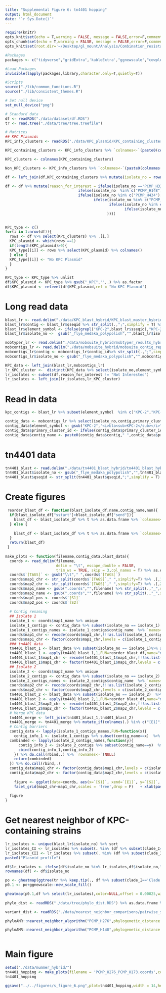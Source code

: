 ```yaml
---
title: "Supplemental Figure 6: tn4401 hopping"
output: html_document
date: "`r Sys.Date()`"
---
```


```r
require(knitr)
opts_knit$set(echo = T,warning = FALSE, message = FALSE,error=F,comment=NA)
opts_chunk$set(echo = T,warning = FALSE, message = FALSE,error=F,comment=NA)
opts_knit$set(root.dir='~/Desktop/gl_mount/Analysis/Combination_resistance/pre-intro-blbli-resistance-ms/')
```

```r
#Packages
packages <- c("tidyverse","gridExtra",'kableExtra',"ggnewscale","cowplot",'ape','ggtree')

#Load Packages
invisible(lapply(packages,library,character.only=T,quietly=T))

#Scripts  
source("./lib/common_functions.R")   
source("./lib/consistent_themes.R") 

# Set null device
set_null_device("png")
```

```r
# Standard data
df <- readRDS("./data/dataset/df.RDS")
tr <- read.tree("./data/tree/tree.treefile") 

# Matrices 
## KPC Plasmids 
KPC_info_clusters <- readRDS("./data/KPC_plasmid/KPC_containing_clusters_mat.RDS") %>% as.data.frame 

KPC_containing_clusters <- KPC_info_clusters %>% `colnames<-`(paste0(colnames(.),"_KPC")) %>% {ifelse(.=="KPC Plasmid",1,0)} %>% as.data.frame%>% select_if(colSums(.)>0)

KPC_clusters <- colnames(KPC_containing_clusters)

Non_KPC_clusters <- KPC_info_clusters %>% `colnames<-`(paste0(colnames(.),"_non_KPC")) %>% {ifelse(.=="Non-KPC plasmid",1,0)} %>% as.data.frame %>% select_if(colSums(.)>0)

df <- left_join(df,KPC_containing_clusters %>% mutate(isolate_no = rownames(.))) %>% left_join(Non_KPC_clusters %>% mutate(isolate_no = rownames(.)))
```

```r
df <- df %>% mutate(reason_for_interest = ifelse(isolate_no =="PCMP_H339","Other AA552 Plasmid: LS998787",
                                 ifelse(isolate_no  %in% c("PCMP_H148"),"Other AA552 Plasmid: CP032203",
                                 ifelse(isolate_no %in% c("PCMP_H434"),"Clade IIA FJ223607 Plasmid",
                                        ifelse(isolate_no %in% c("PCMP_H30","PCMP_H301","PCMP_H307"),"Non-Susceptibility Cluster 5",
                                               ifelse(isolate_no %in% c("PCMP_H416","PCMP_H15"),"Non-Susceptibility Cluster 6 Member",
                                                      ifelse(isolate_no %in% c("PCMP_H173","PCMP_H276"),"Resistance Singleton Pair","Not Interested")))
                                              ))))
 
```

```r
KPC_type <- c()
for(i in 1:nrow(df)){
  rows <- df %>% select(KPC_clusters) %>% .[i,]  
  KPC_plasmid <- which(rows ==1)
  if(length(KPC_plasmid)>0){
  KPC_type[[i]] <- rows %>% select(KPC_plasmid) %>% colnames() 
  } else {
  KPC_type[[i]] <- "No KPC Plasmid"
  }  
}

KPC_type <- KPC_type %>% unlist
df$KPC_plasmid <- KPC_type %>% gsub("_KPC","",.) %>% as.factor
df$KPC_plasmid <- relevel(df$KPC_plasmid,ref = "No KPC Plasmid")
```

# Long read data

```r
blast_lr <- read.delim("./data/KPC_blast_hybrid/KPC_blast_master_hybrid.txt",sep = ' ')
blast_lr$contig <- blast_lr$qseqid %>% str_split(.,";",simplify = T) %>% .[,1] %>% unlist %>% str_split(.,"_",simplify=T) %>% .[,4:5]  %>% as.data.frame %>% apply(.,1,paste0,collapse="_")
blast_lr$element_symbol <- ifelse(grepl("KPC-2",blast_lr$sseqid),"KPC-2",ifelse(grepl("KPC-3",blast_lr$sseqid),"KPC-3",ifelse(grepl("KPC-5",blast_lr$sseqid),"KPC-5","Other")))
blast_lr$isolate_no <-  gsub("_flye_medaka_polypolish","",blast_lr$isolate_no)

mobtyper_lr <- read.delim("./data/mobsuite_hybrid/mobtyper_results_hybrid.txt")  
mobcontigs_lr <- read.delim("./data/mobsuite_hybrid/mobsuite_contig_report_hybrid.txt")
mobcontigs_lr$contig <- mobcontigs_lr$contig_id%>% str_split(.,";",simplify = T) %>% .[,1] %>% unlist %>% str_split(.,"_",simplify=T) %>% .[,4:5]  %>% as.data.frame %>% apply(.,1,paste0,collapse="_")
mobcontigs_lr$isolate_no <- gsub("_flye_medaka_polypolish","",mobcontigs_lr$sample_id)

KPC_data <- left_join(blast_lr,mobcontigs_lr)
lr_KPC_cluster <-  distinct(KPC_data %>% select(isolate_no,element_symbol,primary_cluster_id,mash_nearest_neighbor)) %>% `colnames<-`(c("isolate_no","KPC gene","KPC_cluster_lr","KPC_plasmid_lr"))
lr_isolates <- subset(df,reason_for_interest != "Not Interested")
lr_isolates <- left_join(lr_isolates,lr_KPC_cluster)
```

# Read in data

```r
kpc_contigs <- blast_lr %>% subset(element_symbol  %in% c("KPC-2","KPC-3","KPC-5"))%>% select(isolate_no,contig,element_symbol) %>% distinct

contig_data <- mobcontigs_lr %>% select(isolate_no,contig,primary_cluster_id,mash_nearest_neighbor,size) %>% left_join(kpc_contigs) 
contig_data$element_symbol <- gsub("KPC-2","<i>bla<sub>KPC-2</sub></i>",contig_data$element_symbol)  %>% gsub("KPC-3","<i>bla<sub>KPC-3</sub></i>",.)  %>% gsub("KPC-5","<i>bla<sub>KPC-5</sub></i>",.) 
contig_data$primary_cluster_id <- ifelse(contig_data$primary_cluster_id == "-","Chromosome",contig_data$primary_cluster_id) 
contig_data$contig_name <- paste0(contig_data$contig," ",contig_data$primary_cluster_id,"-",contig_data$mash_nearest_neighbor," ",contig_data$element_symbol," ",contig_data$size,"bp") %>% gsub("---","",.) %>% gsub("NA","",.) %>% trimws(.,"right","-") %>% gsub("--","-",.)
```

# tn4401 data

```r
tn4401_blast <- read.delim("./data/tn4401_blast_hybrid/tn4401_blast_hybrid_master.txt",sep = "")
tn4401_blast$isolate_no <- gsub("_flye_medaka_polypolish","",tn4401_blast$isolate_no )
tn4401_blast$qseqid <- str_split(tn4401_blast$qseqid,";",simplify = T) %>% .[,1] %>% unlist %>% str_split(.,"_",simplify=T) %>% .[,4:5]  %>% as.data.frame %>% apply(.,1,paste0,collapse="_")
```

# Create figures

```r
 reorder_blast_df <- function(blast_isolate_df,name,contig_name,num){ 
  if(blast_isolate_df["sstart"]>blast_isolate_df["send"]){
    blast_df <- blast_isolate_df %>% t %>% as.data.frame %>% `colnames<-`(c(name,contig_name,paste0("[E",num,"]"),paste0("[S",num,"]"),"send","sstart"))
  } else {
    
    blast_df <- blast_isolate_df %>% t %>% as.data.frame %>% `colnames<-`(c(name,contig_name,paste0("[S",num,"]"),paste0("[E",num,"]"),"sstart","send")) 
  } 
  return(blast_df)
 }
 
make_plots <- function(filename,contig_data,blast_data){
  coords <- read_delim(filename, 
                       delim = "\t", escape_double = FALSE, 
                       trim_ws = TRUE, skip = 3,col_names = T) %>% as.data.frame
  coords$`[TAGS]` <- gsub("\\t"," ",coords$`[TAGS]`)
  coords$map1_chr <- str_split(coords$`[TAGS]`," ",simplify=T) %>% .[,1] %>% str_split(.,";",simplify = T) %>% .[,1] %>% unlist %>% str_split(.,"_",simplify=T) %>% .[,4:5]  %>% as.data.frame %>% apply(.,1,paste0,collapse="_")
  coords$map2_chr <- str_split(coords$`[TAGS]`," ",simplify=T) %>% .[,2] %>% str_split(.,";",simplify = T) %>% .[,1] %>% unlist %>% str_split(.,"_",simplify=T) %>% .[,4:5]  %>% as.data.frame %>% apply(.,1,paste0,collapse="_")
  coords$map1_name <- gsub(".coords","",filename) %>% str_split(.,"_",simplify=T) %>% .[,1:2] %>% paste0(collapse="_")
  coords$map2_name <- gsub(".coords","",filename) %>% str_split(.,"_",simplify=T) %>% .[,3:4] %>% paste0(collapse="_")
  coords$map1_pos <- coords$`[S1]`
  coords$map2_pos <- coords$`[S2]` 
  
  # Contig renaming
  ## Isolate 1
  isolate_1 <- coords$map1_name %>% unique
  isolate_1_contigs <- contig_data %>% subset(isolate_no == isolate_1)
  isolate_1_contigs_names <- isolate_1_contigs$contig_name  %>% `names<-`(isolate_1_contigs$contig)
  coords$map1_chr <- recode(coords$map1_chr,!!!as.list(isolate_1_contigs_names))
  coords$map1_chr <- factor(coords$map1_chr,levels = c(isolate_1_contigs %>% arrange(-size) %>% .$contig_name))
  ### tn4401 data
  tn4401_blast_1 <- blast_data %>% subset(isolate_no == isolate_1)%>% select(isolate_no,qseqid,qstart,qend,sstart,send) 
  tn4401_blast_1 <- apply(tn4401_blast_1,1,FUN=reorder_blast_df,name="map1_name",contig_name="map1_chr",num="1") %>% bind_rows
  tn4401_blast_1$map1_chr <- recode(tn4401_blast_1$map1_chr,!!!as.list(isolate_1_contigs_names))
  tn4401_blast_1$map1_chr <- factor(tn4401_blast_1$map1_chr,levels = c(isolate_1_contigs %>% arrange(-size) %>% .$contig_name)) 
  ## Isolate 2
  isolate_2 <- coords$map2_name %>% unique
  isolate_2_contigs <- contig_data %>% subset(isolate_no == isolate_2)
  isolate_2_contigs_names <- isolate_2_contigs$contig_name  %>% `names<-`(isolate_2_contigs$contig)
  coords$map2_chr <- recode(coords$map2_chr,!!!as.list(isolate_2_contigs_names))
  coords$map2_chr <- factor(coords$map2_chr,levels = c(isolate_2_contigs %>% arrange(-size) %>% .$contig_name))
  tn4401_blast_2 <- blast_data %>% subset(isolate_no == isolate_2)  %>% select(isolate_no,qseqid,qstart,qend,sstart,send) 
  tn4401_blast_2 <- apply(tn4401_blast_2,1,FUN=reorder_blast_df,name="map2_name",contig_name="map2_chr",num="2") %>% bind_rows
  tn4401_blast_2$map2_chr <- recode(tn4401_blast_2$map2_chr,!!!as.list(isolate_2_contigs_names))
  tn4401_blast_2$map2_chr <- factor(tn4401_blast_2$map2_chr,levels = c(isolate_2_contigs %>% arrange(-size) %>% .$contig_name)) 
  # Merge KPC data 
  tn4401_merge <- left_join(tn4401_blast_1,tn4401_blast_2)
  tn4401_merge <- tn4401_merge %>% mutate_if(colnames(.) %in% c("[E1]",'[E2]','[S1]','[S2]'),as.numeric) 
  # Contig barriers
  contig_data <- lapply(isolate_1_contigs_names,FUN=function(x){
    contig_info_1 <- isolate_1_contigs %>% subset(contig_name==x)  %>% select(contig_name,size) %>% `colnames<-`(c("map1_chr","X"))
  combinded <- lapply(isolate_2_contigs_names,function(y){
      contig_info_2 <- isolate_2_contigs %>% subset(contig_name==y)  %>% select(contig_name,size) %>% `colnames<-`(c("map2_chr","Y"))
      cbind(contig_info_1,contig_info_2)
    }) %>% do.call(rbind,.) %>% `rownames<-`(NULL)
    return(combinded)
  }) %>% do.call(rbind,.) 
  contig_data$map1_chr <- factor(contig_data$map1_chr,levels = c(isolate_1_contigs %>% arrange(-size) %>% .$contig_name)) 
  contig_data$map2_chr <- factor(contig_data$map2_chr,levels = c(isolate_2_contigs %>% arrange(-size) %>% .$contig_name)) 
  
    figure <- ggplot(data=coords, aes(x=`[S1]`, xend=`[E1]`, y=`[S2]`, yend=`[E2]`)) + geom_segment() +  geom_segment(data=tn4401_merge,aes(x=`[S1]`, xend=`[E1]`, y=`[S2]`, yend=`[E2]`,color="red"))  + geom_segment(data=contig_data,aes(x=`X`,xend=`X`,y=`Y`,yend=`Y`),color="white") +
    facet_grid(map2_chr~map1_chr,scales = 'free',drop = F)   + xlab(paste0(unique(coords$map1_name)," position (bp)")) + ylab(paste0(unique(coords$map2_name)," position (bp)")) +    geom_point(alpha=.5)  + xlim(0,NA) + ylim(0,NA)+ coord_cartesian(clip = "off") + ggplot2::theme_bw()  + scale_color_manual(values="red",labels="<i>bla<sub>KPC</sub></i>-containing <i>tn4401</i> transposon", name="", guide = guide_legend(nrow=1, title.position = "top", label.position = "right")) + s_figure_6_format
 
  figure
}

```

# Get nearest neighbor of KPC-containing strains

```r
lr_isolates <- unique(blast_lr$isolate_no) %>% sort
lr_isolates_CI <- lr_isolates %>% subset(. %in% (df %>% subset(clade_I=='Clade I') %>% .$isolate_no))
lr_isolates_CII <- lr_isolates %>% subset(. %in% (df %>% subset(clade_I!='Clade I') %>% .$isolate_no))
paste0("Plasmid profile")

df$lr_isolates <- ifelse(df$isolate_no %in% lr_isolates,df$isolate_no,"Not sequenced")
rownames(df) <- df$isolate_no

po <- gheatmap(ggtree(tr %>% keep.tip(., df %>% subset(clade_I=='Clade I') %>% .$isolate_no)),df %>% select(blbli_dich_num,AA552_KPC,AA552_non_KPC,AA018_KPC),color=NULL,width = 0.8,colnames_position = 'top',colnames_angle = 90, colnames_offset_y = 0.25, hjust = 0,low='white',high='black')
p0.1 <- po+ggnewscale::new_scale_fill()

gheatmap(p0.1,df %>% select(lr_isolates),color=NULL,offset = 0.00025,width=0.2,colnames_position='top',colnames_angle = 90, colnames_offset_y = 0.25, hjust = 0) + ylim(NA,200) + scale_fill_manual(values = c("white",hues::iwanthue(7)))
 
phylo_dist <- readRDS("./data/tree/phylo_dist.RDS") %>% as.data.frame %>% subset(rownames(.) %in% df$isolate_no) %>% select(any_of(df$isolate_no)) %>% as.matrix 

variant_dist <- readRDS("./data/nearest_neighbor_comparisons/pairwise_snp_dist_mat.RDS")  

phyloAMR::nearest_neighbor_algorithm("PCMP_H276",phylogenetic_distance = phylo_dist,tip_name_variable = 'isolate_no',variant_distance = variant_dist,metadata = df %>% subset(isolate_no %in% c(lr_isolates)),annotate = F,comparison = T,comparison_feature = 'AA018_KPC')

phyloAMR::nearest_neighbor_algorithm("PCMP_H148",phylogenetic_distance = phylo_dist,tip_name_variable = 'isolate_no',variant_distance = variant_dist,metadata = df %>% subset(isolate_no %in% c(lr_isolates)),annotate = F,comparison = T,comparison_feature = 'AA018_KPC')
 
```

# Main figure

```r
setwd("./data/mummer_hybrid/")
tn4401_hopping <- make_plots(filename = 'PCMP_H276_PCMP_H173.coords',contig_data = contig_data,blast_data = tn4401_blast) 
tn4401_hopping

ggsave("../../figures/s_figure_6.png",plot=tn4401_hopping,width = 14,height = 10.5,dpi=900)
```
